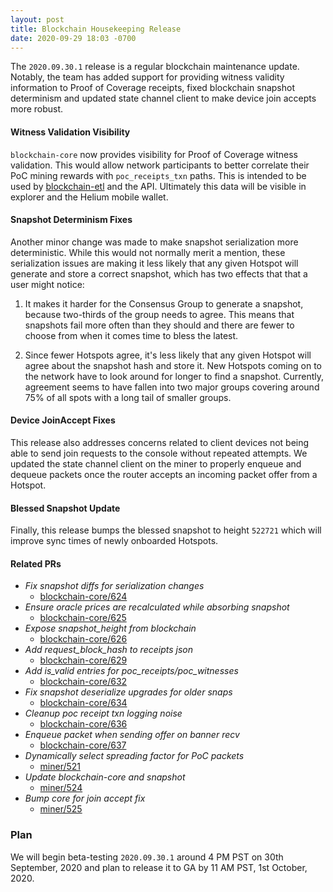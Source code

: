 ```yaml
---
layout: post
title: Blockchain Housekeeping Release
date: 2020-09-29 18:03 -0700
---
```


The `2020.09.30.1` release is a regular blockchain maintenance update. Notably, the team has added
support for providing witness validity information to Proof of Coverage receipts, fixed blockchain
snapshot determinism and updated state channel client to make device join accepts more robust.

<!--truncate-->

#### Witness Validation Visibility

`blockchain-core` now provides visibility for Proof of Coverage witness validation. This would allow
network participants to better correlate their PoC mining rewards with `poc_receipts_txn` paths.
This is intended to be used by [blockchain-etl](https://github.com/helium/blockchain-etl) and the
API. Ultimately this data will be visible in explorer and the Helium mobile wallet.

#### Snapshot Determinism Fixes

Another minor change was made to make snapshot serialization more deterministic. While this would
not normally merit a mention, these serialization issues are making it less likely that any given
Hotspot will generate and store a correct snapshot, which has two effects that that a user might
notice:

1. It makes it harder for the Consensus Group to generate a snapshot, because two-thirds of the
   group needs to agree. This means that snapshots fail more often than they should and there are
   fewer to choose from when it comes time to bless the latest.

2. Since fewer Hotspots agree, it's less likely that any given Hotspot will agree about the snapshot
   hash and store it. New Hotspots coming on to the network have to look around for longer to find a
   snapshot. Currently, agreement seems to have fallen into two major groups covering around 75% of
   all spots with a long tail of smaller groups.

#### Device JoinAccept Fixes

This release also addresses concerns related to client devices not being able to send join requests
to the console without repeated attempts. We updated the state channel client on the miner to
properly enqueue and dequeue packets once the router accepts an incoming packet offer from a
Hotspot.

#### Blessed Snapshot Update

Finally, this release bumps the blessed snapshot to height `522721` which will improve sync times of
newly onboarded Hotspots.

#### Related PRs

- _Fix snapshot diffs for serialization changes_
  - [blockchain-core/624](https://github.com/helium/blockchain-core/pull/624)
- _Ensure oracle prices are recalculated while absorbing snapshot_
  - [blockchain-core/625](https://github.com/helium/blockchain-core/pull/625)
- _Expose snapshot_height from blockchain_
  - [blockchain-core/626](https://github.com/helium/blockchain-core/pull/626)
- _Add request_block_hash to receipts json_
  - [blockchain-core/629](https://github.com/helium/blockchain-core/pull/629)
- _Add is_valid entries for poc_receipts/poc_witnesses_
  - [blockchain-core/632](https://github.com/helium/blockchain-core/pull/632)
- _Fix snapshot deserialize upgrades for older snaps_
  - [blockchain-core/634](https://github.com/helium/blockchain-core/pull/634)
- _Cleanup poc receipt txn logging noise_
  - [blockchain-core/636](https://github.com/helium/blockchain-core/pull/636)
- _Enqueue packet when sending offer on banner recv_
  - [blockchain-core/637](https://github.com/helium/blockchain-core/pull/637)
- _Dynamically select spreading factor for PoC packets_
  - [miner/521](https://github.com/helium/miner/pull/521)
- _Update blockchain-core and snapshot_
  - [miner/524](https://github.com/helium/miner/pull/524)
- _Bump core for join accept fix_
  - [miner/525](https://github.com/helium/miner/pull/525)

### Plan

We will begin beta-testing `2020.09.30.1` around 4 PM PST on 30th September, 2020 and plan to
release it to GA by 11 AM PST, 1st October, 2020.
